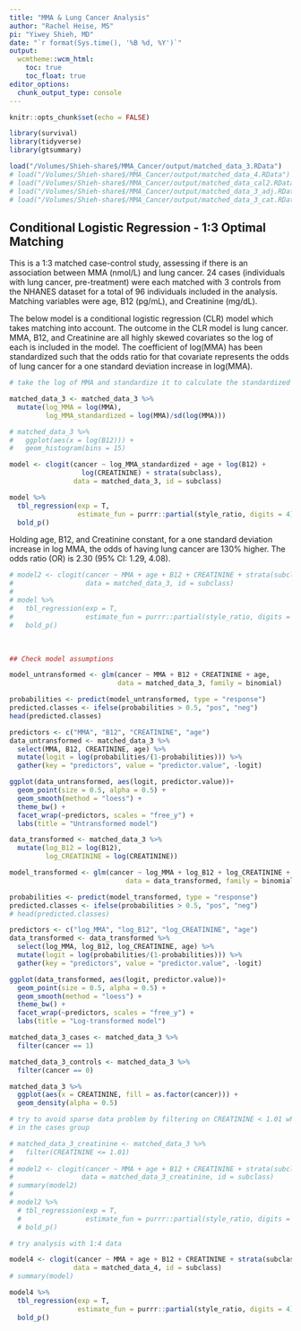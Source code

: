 ```yaml
---
title: "MMA & Lung Cancer Analysis"
author: "Rachel Heise, MS"
pi: "Yiwey Shieh, MD"
date: "`r format(Sys.time(), '%B %d, %Y')`"
output: 
  wcmtheme::wcm_html: 
    toc: true
    toc_float: true
editor_options: 
  chunk_output_type: console
---
```


```r
knitr::opts_chunk$set(echo = FALSE)

library(survival)
library(tidyverse)
library(gtsummary)

load("/Volumes/Shieh-share$/MMA_Cancer/output/matched_data_3.RData")
# load("/Volumes/Shieh-share$/MMA_Cancer/output/matched_data_4.RData")
# load("/Volumes/Shieh-share$/MMA_Cancer/output/matched_data_cal2.RData")
# load("/Volumes/Shieh-share$/MMA_Cancer/output/matched_data_3_adj.RData")
# load("/Volumes/Shieh-share$/MMA_Cancer/output/matched_data_3_cat.RData")

```

## Conditional Logistic Regression - 1:3 Optimal Matching

This is a 1:3 matched case-control study, assessing if there is an association between MMA (nmol/L) and lung cancer. 24 cases (individuals with lung cancer, pre-treatment) were each matched with 3 controls from the NHANES dataset for a total of 96 individuals included in the analysis. Matching variables were age, B12 (pg/mL), and Creatinine (mg/dL). 
  
The below model is a conditional logistic regression (CLR) model which takes matching into account. The outcome in the CLR model is lung cancer. MMA, B12, and Creatinine are all highly skewed covariates so the log of each is included in the model. The coefficient of log(MMA) has been standardized such that the odds ratio for that covariate represents the odds of lung cancer for a one standard deviation increase in log(MMA).

```r
# take the log of MMA and standardize it to calculate the standardized OR

matched_data_3 <- matched_data_3 %>% 
  mutate(log_MMA = log(MMA),
         log_MMA_standardized = log(MMA)/sd(log(MMA)))

# matched_data_3 %>% 
#   ggplot(aes(x = log(B12))) +
#   geom_histogram(bins = 15)

model <- clogit(cancer ~ log_MMA_standardized + age + log(B12) + 
                  log(CREATININE) + strata(subclass),
                data = matched_data_3, id = subclass)

model %>% 
  tbl_regression(exp = T,
                 estimate_fun = purrr::partial(style_ratio, digits = 4)) %>%
  bold_p()
```


Holding age, B12, and Creatinine constant, for a one standard deviation increase in log MMA, the odds of having lung cancer are 130% higher. The odds ratio (OR) is 2.30 (95% CI: 1.29, 4.08).


```r
# model2 <- clogit(cancer ~ MMA + age + B12 + CREATININE + strata(subclass),
#                  data = matched_data_3, id = subclass)
# 
# model %>% 
#   tbl_regression(exp = T,
#                  estimate_fun = purrr::partial(style_ratio, digits = 4)) %>%
#   bold_p()
```

<br>



```r
## Check model assumptions

model_untransformed <- glm(cancer ~ MMA + B12 + CREATININE + age,
                           data = matched_data_3, family = binomial)

probabilities <- predict(model_untransformed, type = "response")
predicted.classes <- ifelse(probabilities > 0.5, "pos", "neg")
head(predicted.classes)

predictors <- c("MMA", "B12", "CREATININE", "age")
data_untransformed <- matched_data_3 %>%
  select(MMA, B12, CREATININE, age) %>% 
  mutate(logit = log(probabilities/(1-probabilities))) %>%
  gather(key = "predictors", value = "predictor.value", -logit)

ggplot(data_untransformed, aes(logit, predictor.value))+
  geom_point(size = 0.5, alpha = 0.5) +
  geom_smooth(method = "loess") + 
  theme_bw() + 
  facet_wrap(~predictors, scales = "free_y") +
  labs(title = "Untransformed model")
```

```r
data_transformed <- matched_data_3 %>% 
  mutate(log_B12 = log(B12),
         log_CREATININE = log(CREATININE))

model_transformed <- glm(cancer ~ log_MMA + log_B12 + log_CREATININE + age,
                             data = data_transformed, family = binomial)

probabilities <- predict(model_transformed, type = "response")
predicted.classes <- ifelse(probabilities > 0.5, "pos", "neg")
# head(predicted.classes)

predictors <- c("log_MMA", "log_B12", "log_CREATININE", "age")
data_transformed <- data_transformed %>%
  select(log_MMA, log_B12, log_CREATININE, age) %>% 
  mutate(logit = log(probabilities/(1-probabilities))) %>%
  gather(key = "predictors", value = "predictor.value", -logit)

ggplot(data_transformed, aes(logit, predictor.value))+
  geom_point(size = 0.5, alpha = 0.5) +
  geom_smooth(method = "loess") + 
  theme_bw() + 
  facet_wrap(~predictors, scales = "free_y") +
  labs(title = "Log-transformed model")
```


```r
matched_data_3_cases <- matched_data_3 %>% 
  filter(cancer == 1)

matched_data_3_controls <- matched_data_3 %>% 
  filter(cancer == 0)

matched_data_3 %>% 
  ggplot(aes(x = CREATININE, fill = as.factor(cancer))) +
  geom_density(alpha = 0.5)

# try to avoid sparse data problem by filtering on CREATININE < 1.01 which is the max value of CREATININE
# in the cases group

# matched_data_3_creatinine <- matched_data_3 %>% 
#   filter(CREATININE <= 1.01)
# 
# model2 <- clogit(cancer ~ MMA + age + B12 + CREATININE + strata(subclass),
#                 data = matched_data_3_creatinine, id = subclass)
# summary(model2)
# 
# model2 %>% 
  # tbl_regression(exp = T,
  #                estimate_fun = purrr::partial(style_ratio, digits = 4)) %>%
  # bold_p()

```

```r
# try analysis with 1:4 data

model4 <- clogit(cancer ~ MMA + age + B12 + CREATININE + strata(subclass),
                data = matched_data_4, id = subclass)
# summary(model)

model4 %>% 
  tbl_regression(exp = T,
                 estimate_fun = purrr::partial(style_ratio, digits = 4)) %>%
  bold_p()
```



